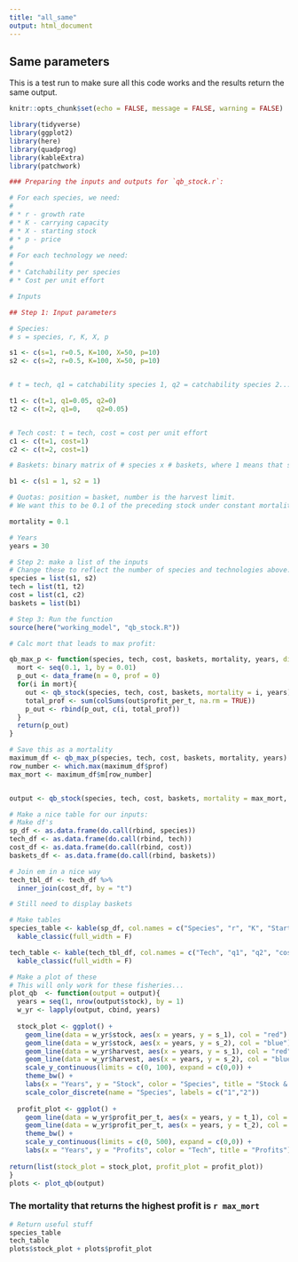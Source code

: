 ```yaml
---
title: "all_same"
output: html_document
---
```


## Same parameters

This is a test run to make sure all this code works and the results return the same output.

```r
knitr::opts_chunk$set(echo = FALSE, message = FALSE, warning = FALSE)

library(tidyverse)
library(ggplot2)
library(here)
library(quadprog)
library(kableExtra)
library(patchwork)
```

```r
### Preparing the inputs and outputs for `qb_stock.r`:

# For each species, we need:
# 
# * r - growth rate
# * K - carrying capacity
# * X - starting stock
# * p - price
# 
# For each technology we need:
# 
# * Catchability per species
# * Cost per unit effort

# Inputs

## Step 1: Input parameters
```

```r
# Species:
# s = species, r, K, X, p

s1 <- c(s=1, r=0.5, K=100, X=50, p=10) 
s2 <- c(s=2, r=0.5, K=100, X=50, p=10)


# t = tech, q1 = catchability species 1, q2 = catchability species 2...

t1 <- c(t=1, q1=0.05, q2=0)
t2 <- c(t=2, q1=0,    q2=0.05)


# Tech cost: t = tech, cost = cost per unit effort
c1 <- c(t=1, cost=1)
c2 <- c(t=2, cost=1)

# Baskets: binary matrix of # species x # baskets, where 1 means that species is in that basket

b1 <- c(s1 = 1, s2 = 1)

# Quotas: position = basket, number is the harvest limit.
# We want this to be 0.1 of the preceding stock under constant mortality, so this will have to change to just input constant m.

mortality = 0.1

# Years
years = 30
```


```r
# Step 2: make a list of the inputs
# Change these to reflect the number of species and technologies above:
species = list(s1, s2)
tech = list(t1, t2)
cost = list(c1, c2)
baskets = list(b1)
```



```r
# Step 3: Run the function
source(here("working_model", "qb_stock.R"))

# Calc mort that leads to max profit:

qb_max_p <- function(species, tech, cost, baskets, mortality, years, discount = 0.05){
  mort <- seq(0.1, 1, by = 0.01)
  p_out <- data_frame(m = 0, prof = 0)
  for(i in mort){
    out <- qb_stock(species, tech, cost, baskets, mortality = i, years)
    total_prof <- sum(colSums(out$profit_per_t, na.rm = TRUE))
    p_out <- rbind(p_out, c(i, total_prof))
  }
  return(p_out)
}

# Save this as a mortality
maximum_df <- qb_max_p(species, tech, cost, baskets, mortality, years)
row_number <- which.max(maximum_df$prof)
max_mort <- maximum_df$m[row_number]


output <- qb_stock(species, tech, cost, baskets, mortality = max_mort, years)
```


```r
# Make a nice table for our inputs:
# Make df's
sp_df <- as.data.frame(do.call(rbind, species))
tech_df <- as.data.frame(do.call(rbind, tech))
cost_df <- as.data.frame(do.call(rbind, cost))
baskets_df <- as.data.frame(do.call(rbind, baskets))

# Join em in a nice way
tech_tbl_df <- tech_df %>% 
  inner_join(cost_df, by = "t")

# Still need to display baskets

# Make tables
species_table <- kable(sp_df, col.names = c("Species", "r", "K", "Starting stock (X)", "price")) %>% 
  kable_classic(full_width = F)

tech_table <- kable(tech_tbl_df, col.names = c("Tech", "q1", "q2", "cost")) %>% 
  kable_classic(full_width = F)

```


```r
# Make a plot of these
# This will only work for these fisheries...
plot_qb  <- function(output = output){
  years = seq(1, nrow(output$stock), by = 1)
  w_yr <- lapply(output, cbind, years)
  
  stock_plot <- ggplot() +
    geom_line(data = w_yr$stock, aes(x = years, y = s_1), col = "red") +
    geom_line(data = w_yr$stock, aes(x = years, y = s_2), col = "blue") +
    geom_line(data = w_yr$harvest, aes(x = years, y = s_1), col = "red", linetype = "dashed") +
    geom_line(data = w_yr$harvest, aes(x = years, y = s_2), col = "blue", linetype = "dashed") +
    scale_y_continuous(limits = c(0, 100), expand = c(0,0)) +
    theme_bw() +
    labs(x = "Years", y = "Stock", color = "Species", title = "Stock & Harvest") +
    scale_color_discrete(name = "Species", labels = c("1","2"))
  
  profit_plot <- ggplot() +
    geom_line(data = w_yr$profit_per_t, aes(x = years, y = t_1), col = "green") +
    geom_line(data = w_yr$profit_per_t, aes(x = years, y = t_2), col = "purple") +
    theme_bw() +
    scale_y_continuous(limits = c(0, 500), expand = c(0,0)) +
    labs(x = "Years", y = "Profits", color = "Tech", title = "Profits")
  
return(list(stock_plot = stock_plot, profit_plot = profit_plot))
}
plots <- plot_qb(output)
```


### The mortality that returns the highest profit is `r max_mort`

```r
# Return useful stuff
species_table
tech_table
plots$stock_plot + plots$profit_plot
```

